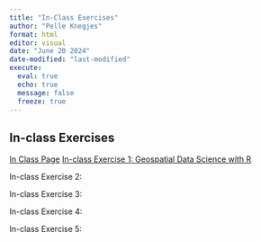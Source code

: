 ```yaml
---
title: "In-Class Exercises"
author: "Pelle Knegjes"
format: html
editor: visual
date: "June 20 2024"
date-modified: "last-modified"
execute: 
  eval: true
  echo: true
  message: false
  freeze: true
---
```


## In-class Exercises

[In Class Page](In-Class_Exercises/In-Class_Exercises.html) [In-class Exercise 1: Geospatial Data Science with R](In-Class_Exercises/In-Class_Exercise01/In-Class_Ex01.html)

In-class Exercise 2:

In-class Exercise 3:

In-class Exercise 4:

In-class Exercise 5:
